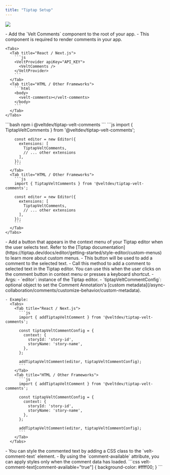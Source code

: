 ```yaml
---
title: "Tiptap Setup"
---
```


![](/gifs/Add-Text-Comments.gif)

<Steps titleSize="h2">
  <Step title="Add Comment components">
    - Add the `Velt Comments` component to the root of your app.
    - This component is required to render comments in your app.

    <Tabs>
      <Tab title="React / Next.js">
        ```js
        <VeltProvider apiKey="API_KEY">
          <VeltComments />
        </VeltProvider>
        ```
      </Tab>
      <Tab title="HTML / Other Frameworks">
        ```html
        <body>
          <velt-comments></velt-comments>
        </body>
        ```
      </Tab>
    </Tabs>
  </Step>
  
  <Step title="Install the Velt Tiptap extension">
    ```bash
    npm i @veltdev/tiptap-velt-comments
    ```
  </Step>

  <Step title="Import and add the extension to your Tiptap editor">
    <Tabs>
      <Tab title="React / Next.js">
        ```js
        import { TiptapVeltComments } from '@veltdev/tiptap-velt-comments';

        const editor = new Editor({
          extensions: [
            TiptapVeltComments,
            // ... other extensions
          ],
        });
        ```
      </Tab>
      <Tab title="HTML / Other Frameworks">
        ```js
        import { TiptapVeltComments } from '@veltdev/tiptap-velt-comments';

        const editor = new Editor({
          extensions: [
            TiptapVeltComments,
            // ... other extensions
          ],
        });
        ```
      </Tab>
    </Tabs>
  </Step>

  <Step title="Add a button to add a comment in the context menu">
    - Add a button that appears in the context menu of your Tiptap editor when the user selects text. Refer to the [Tiptap documentation](https://tiptap.dev/docs/editor/getting-started/style-editor/custom-menus) to learn more about custom menus.
    - This button will be used to add a comment to the selected text.
  </Step>

  <Step title="Call `addTiptapVeltComment` to add a comment">
    - Call this method to add a comment to selected text in the Tiptap editor. You can use this when the user clicks on the comment button in context menu or presses a keyboard shortcut.
    - Args:
      - `editor`: instance of the Tiptap editor.
      - `tiptapVeltCommentConfig`: optional object to set the Comment Annotation's [custom metadata](/async-collaboration/comments/customize-behavior/custom-metadata).

    - Example:
      <Tabs>
        <Tab title="React / Next.js">
          ```js
          import { addTiptapVeltComment } from '@veltdev/tiptap-velt-comments';

          const tiptapVeltCommentConfig = {
            context: {
              storyId: 'story-id',
              storyName: 'story-name',
            },
          };

          addTiptapVeltComment(editor, tiptapVeltCommentConfig);
          ```
        </Tab>
        <Tab title="HTML / Other Frameworks">
          ```js
          import { addTiptapVeltComment } from '@veltdev/tiptap-velt-comments';

          const tiptapVeltCommentConfig = {
            context: {
              storyId: 'story-id',
              storyName: 'story-name',
            },
          };

          addTiptapVeltComment(editor, tiptapVeltCommentConfig);
          ```
        </Tab>
      </Tabs>
  </Step>

  <Step title="Style the commented text">
    - You can style the commented text by adding a CSS class to the `velt-comment-text` element.
    - By using the `comment-available` attribute, you can apply styles only when the comment data has loaded.
    ```css
    velt-comment-text[comment-available="true"] {
      background-color: #ffff00;
    }
    ```
  </Step>

</Steps>